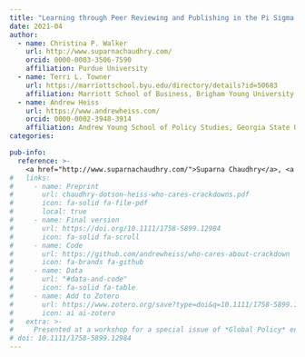 ```yaml
---
title: "Learning through Peer Reviewing and Publishing in the Pi Sigma Alpha Undergraduate Journal of Politics: Twenty Years Later"
date: 2021-04
author:
  - name: Christina P. Walker
    url: http://www.suparnachaudhry.com/
    orcid: 0000-0003-3506-7590
    affiliation: Purdue University
  - name: Terri L. Towner
    url: https://marriottschool.byu.edu/directory/details?id=50683
    affiliation: Marriott School of Business, Brigham Young University
  - name: Andrew Heiss
    url: https://www.andrewheiss.com/
    orcid: 0000-0002-3948-3914
    affiliation: Andrew Young School of Policy Studies, Georgia State University
categories: 

pub-info:
  reference: >-
    <a href="http://www.suparnachaudhry.com/">Suparna Chaudhry</a>, <a href="https://marriottschool.byu.edu/directory/details?id=50683">Marc Dotson</a>, and <strong>Andrew Heiss</strong>, “Who Cares About Crackdowns? Exploring the Role of Trust in Individual Philanthropy,” <em>Global Policy</em> 12, no. S5 (July 2021): 45–58, doi: <a href="https://doi.org/10.1111/1758-5899.12984"><code>10.1111/1758-5899.12984</code></a>
#   links:
#     - name: Preprint
#       url: chaudhry-dotson-heiss-who-cares-crackdowns.pdf
#       icon: fa-solid fa-file-pdf
#       local: true
#     - name: Final version
#       url: https://doi.org/10.1111/1758-5899.12984
#       icon: fa-solid fa-scroll
#     - name: Code
#       url: https://github.com/andrewheiss/who-cares-about-crackdown
#       icon: fa-brands fa-github
#     - name: Data
#       url: "#data-and-code"
#       icon: fa-solid fa-table
#     - name: Add to Zotero
#       url: https://www.zotero.org/save?type=doi&q=10.1111/1758-5899.12984
#       icon: ai ai-zotero
#   extra: >-
#     Presented at a workshop for a special issue of *Global Policy* entitled “Restricting NGOs: From Pushback to Accommodation,” University of Amsterdam, The Netherlands, June 2020 (held online due to COVID-19)
# doi: 10.1111/1758-5899.12984
---
```


